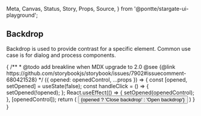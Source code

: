   Meta,
  Canvas,
  Status,
  Story,
  Props,
  Source,
} from '@pontte/stargate-ui-playground';


<Meta title="Core/Backdrop" component={Backdrop} />

## Backdrop

<Status type="stable" />

Backdrop is used to provide contrast for a specific element. Common use case is for dialog and process components.

<Story name="Basic Usage">
  {
    /**
     * @todo add breakline when MDX upgrade to 2.0 @see {@link https://github.com/storybookjs/storybook/issues/7902#issuecomment-680421528}
     */
    ({ opened: openedControl, ...props }) => {
      const [opened, setOpened] = useState(false);
      const handleClick = () => {
        setOpened(!opened);
      };
      React.useEffect(() => {
        setOpened(openedControl);
      }, [openedControl]);
      return (
        <Backdrop opened={opened} onClick={handleClick} {...props}>
          <Button
            contained
            variant="primary"
            onClick={handleClick}
          >
            {opened ? 'Close backdrop' : 'Open backdrop'}
          </Button>
        </Backdrop>
      )
    }
  }
</Story>

<Props component={Backdrop} />
